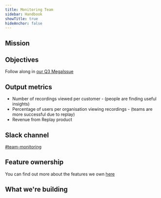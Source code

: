 ```yaml
---
title: Monitoring Team
sidebar: Handbook
showTitle: true
hideAnchor: false
---
```



<TeamMembers />

## Mission

<Mission />

## Objectives

<Objectives />

Follow along in [our Q3 MegaIssue](https://github.com/PostHog/posthog/issues/16287)

## Output metrics

* Number of recordings viewed per customer - (people are finding useful insights)
* Percentage of users per organisation viewing recordings - (teams are more successful due to replay)
* Revenue from Replay product 

## Slack channel

[#team-monitoring](https://posthog.slack.com/messages/team-monitoring)

## Feature ownership
You can find out more about the features we own [here](/handbook/engineering/feature-ownership)

## What we're building

<TeamRoadmap />
